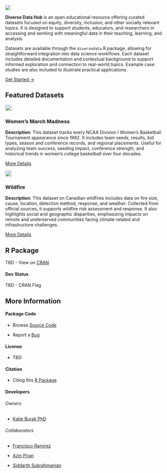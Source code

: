 


::: {.hero-banner}

<img src="website_files/img/logo.png" class="logo">

**Diverse Data Hub** is an open educational resource offering curated datasets focused on equity, diversity, inclusion, and other socially relevant topics. It is designed to support students, educators, and researchers in accessing and working with meaningful data in their teaching, learning, and analysis.

Datasets are available through the `diversedata` R package, allowing for straightforward integration into data science workflows. Each dataset includes detailed documentation and contextual background to support informed exploration and connection to real-world topics. Example case studies are also included to illustrate practical applications.

[Get Started →](){.btn .btn-primary}
:::

## Featured Datasets 

:::{.grid-container-3}

<div class="grid-item">
  <img src="website_files/img/dataset.png" width="20px" height="20px">
  <h3>Women's March Madness</h3>
  <p>
<strong>Description</strong>: This dataset tracks every NCAA Division I Women’s Basketball Tournament appearance since 1982. It includes team seeds, results, bid types, season and conference records, and regional placements. Useful for analyzing team success, seeding impact, conference strength, and historical trends in women’s college basketball over four decades.

</p>
  <a href="https://diverse-data-hub.github.io/website_files/description_pages/marchmadness.html" class="btn btn-outline-dark">More Details</a>
</div>

<div class="grid-item">
  <img src="website_files/img/dataset.png" width="20px" height="20px">
  <h3>Wildfire</h3>
  <p>
<strong>Description</strong>: This dataset on Canadian wildfires includes data on fire size, cause, location, detection method, response, and weather. Collected from official sources, it supports wildfire risk assessment and response. It also highlights social and geographic disparities, emphasizing impacts on remote and underserved communities facing climate-related and infrastructure challenges.

</p>
  <a href="https://diverse-data-hub.github.io/website_files/description_pages/wildfire.html" class="btn btn-outline-dark">More Details</a>
</div>

:::

## R Package

TBD - View on [CRAN]()

#### Dev Status

TBD - CRAN Flag

## More Information

#### Package Code

- Browse [Source Code](https://github.com/diverse-data-hub/diversedata)

- Report a [Bug](https://github.com/diverse-data-hub/diversedata/issues)

#### License

- TBD

#### Citation

- Citing this [R Package]()

#### Developers

###### Owners

- [Katie Burak PhD](https://github.com/katieburak)

###### Collaborators
- [Francisco Ramirez](https://github.com/fraramfra)

- [Azin Piran](https://github.com/AzinPiran)

- [Siddarth Subrahmanian](https://github.com/siddart-1)